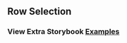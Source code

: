 
<Head>
  <title>DataGrid - Row Selection</title>
</Head>

## Row Selection

### View Extra Storybook **[Examples](https://ialopezg.github.com/datagrid?path=/story/prop-playground--default)**
